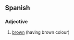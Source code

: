 ==Spanish==

===Adjective===
{{infl|es|adjective}}

# [[brown]] (having brown colour)

{{tbot entry|Spanish|brown|2007|November}}